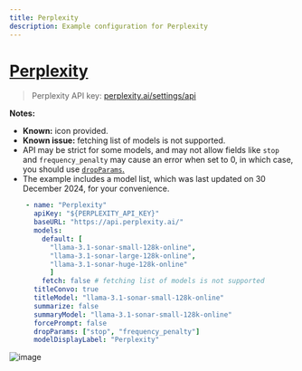 ```yaml
---
title: Perplexity
description: Example configuration for Perplexity
---
```


# [Perplexity](https://www.perplexity.ai)

> Perplexity API key: [perplexity.ai/settings/api](https://www.perplexity.ai/settings/api)

**Notes:**

- **Known:** icon provided.
- **Known issue:** fetching list of models is not supported.
- API may be strict for some models, and may not allow fields like `stop` and `frequency_penalty` may cause an error when set to 0, in which case, you should use [`dropParams`.](./custom_config.md#dropparams)
- The example includes a model list, which was last updated on 30 December 2024, for your convenience.

```yaml
    - name: "Perplexity"
      apiKey: "${PERPLEXITY_API_KEY}"
      baseURL: "https://api.perplexity.ai/"
      models:
        default: [
          "llama-3.1-sonar-small-128k-online",
          "llama-3.1-sonar-large-128k-online",
          "llama-3.1-sonar-huge-128k-online"
          ]
        fetch: false # fetching list of models is not supported
      titleConvo: true
      titleModel: "llama-3.1-sonar-small-128k-online"
      summarize: false
      summaryModel: "llama-3.1-sonar-small-128k-online"
      forcePrompt: false
      dropParams: ["stop", "frequency_penalty"]
      modelDisplayLabel: "Perplexity"
```

![image](https://github.com/danny-avila/LibreChat/assets/32828263/6bf6c121-0895-4210-a1dd-e5e957992fd4)
